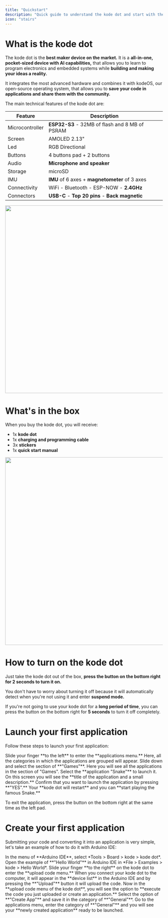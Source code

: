 ```yaml
---
title: "Quickstart"
description: "Quick guide to understand the kode dot and start with the applications."
icon: "stairs"
---
```


# What is the kode dot

The kode dot is the **best maker device on the market.** It is a **all-in-one, pocket-sized device with AI capabilities,** that allows you to learn to program electronics and embedded systems while **building and making your ideas a reality.**

It integrates the most advanced hardware and combines it with kodeOS, our open-source operating system, that allows you to **save your code in applications and share them with the community.**

The main technical features of the kode dot are:

| Feature    | Description |
| ----------------- | ----------- |
| Microcontroller  | **ESP32-S3** - 32MB of flash and 8 MB of PSRAM |
| Screen           | AMOLED 2.13" |
| Led              | RGB Directional |
| Buttons          | 4 buttons pad + 2 buttons |
| Audio            | **Microphone and speaker** |
| Storage          | microSD |
| IMU              | **IMU** of 6 axes + **magnetometer** of 3 axes |
| Connectivity     | WiFi - Bluetooth - ESP-NOW - **2.4GHz** |
| Connectors       | **USB-C** - **Top 20 pins** - **Back magnetic** |

<Frame caption="Front and back of the kode dot">
  <img width="600"  src="/images/kode-dot/quickstart/kode-dot-render.png" />
</Frame>

# What's in the box

When you buy the kode dot, you will receive:

- 1x **kode dot**
- 1x **charging and programming cable**
- 3x **stickers**
- 1x **quick start manual**

<Frame caption="kode dot and extras">
  <img width="600"  src="/images/kode-dot/quickstart/inside-box.png" />
</Frame>

# How to turn on the kode dot

Just take the kode dot out of the box, **press the button on the bottom right for 2 seconds to turn it on.**

You don't have to worry about turning it off because it will automatically detect when you're not using it and enter **suspend mode.**

<Tip>If you're not going to use your kode dot for a **long period of time**, you can press the button on the bottom right for **5 seconds** to turn it off completely.</Tip>

# Launch your first application

Follow these steps to launch your first application:

<Steps>
  <Step title="Enter the applications menu">
    Slide your finger **to the left** to enter the **applications menu.** Here, all the categories in which the applications are grouped will appear. Slide down and select the section of **"Games"**.
  </Step>
  <Step title="Launch the application">
    Here you will see all the applications in the section of "Games". Select the **application "Snake"** to launch it.
  </Step>
  <Step title="Application information">
    On this screen you will see the **title of the application and a small description.** Confirm that you want to launch the application by pressing **"YES".**
  </Step>
  <Step title="Enjoy the game">
    Your **kode dot will restart** and you can **start playing the famous Snake.**
  </Step>
</Steps>

<Tip>To exit the application, press the button on the bottom right at the same time as the left pad.</Tip>

# Create your first application

Submitting your code and converting it into an application is very simple, let's take an example of how to do it with Arduino IDE:

<Steps>
  <Step title="Select the kode dot">
    In the menu of **Arduino IDE**, select *Tools > Board > kode > kode dot*.
  </Step>
  <Step title="Hello world!">
    Open the example of **"Hello World"** in Arduino IDE in *File > Examples > kode > Hello World*.
  </Step>
  <Step title="Connect your kode dot and upload the code">
    Slide your finger **to the right** on the kode dot to enter the **upload code menu.** When you connect your kode dot to the computer, it will appear in the **device list** in the Arduino IDE and by pressing the **"Upload"** button it will upload the code.
  </Step>
  <Step title="Create the application">
    Now in the **upload code menu of the kode dot**, you will see the option to **execute the code you just uploaded or create an application.** Select the option of **"Create App"** and save it in the category of **"General"**.
  </Step>
  <Step title="Check the application">
    Go to the applications menu, enter the category of **"General"** and you will see your **newly created application** ready to be launched.
  </Step>
</Steps>